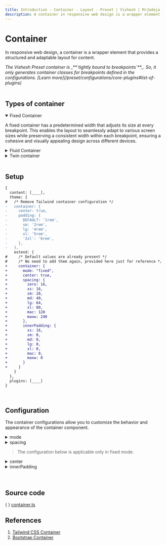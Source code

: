 ```yaml
---
title: Introduction - Container - Layout - Preset | Vishesh | MrJadeja
description: A container in responsive web design is a wrapper element that provides a structured and adaptable layout for content.
---
```



# Container

In responsive web design, a container is a wrapper element that provides a structured and adaptable layout for content.

<Callout type="warning">
  <em>The Vishesh Preset container is _**`tightly bound to breakpoints`**_.</em>
  <em> So, it only generates container classes for</em>
  <em> breakpoints defined in the configurations.</em>
  <em> [Learn more](/preset/configurations/core-plugins#list-of-plugins)</em>
</Callout>

<br />
<br />

## Types of container

<details open>
<summary>Fixed Container</summary>

A fixed container has a predetermined width that adjusts its size at every breakpoint. This enables the layout to seamlessly adapt to various screen sizes while preserving a consistent width within each breakpoint, ensuring a cohesive and visually appealing design across different devices.

</details>

<details>
<summary>Fluid Container</summary>

A fluid container dynamically adapts its width to fit the available space while simultaneously adjusting its padding at different breakpoints. This ensures that the container scales proportionally, maintains a flexible layout, and retains consistent spacing and alignment.

</details>

<details>
<summary>Twin container</summary>

If you choose either a Fixed or Fluid container, you can use only one of them in your project. However, with the Twin container, you can use both Fixed and Fluid containers together under certain conditions.

</details>

<br />

## **Setup**

```diff
{
  content: [____],
  theme: {
#   /* Remove Tailwind container configuration */
-   container: {
-     center: true,
-     padding: {
-       DEFAULT: '1rem',
-       sm: '2rem',
-       lg: '4rem',
-       xl: '5rem',
-       '2xl': '6rem',
-     },
-   },
    extend: {
#     /* Default values are already present */
#     /* No need to add them again, provided here just for reference */
+     container: {
+       mode: "fixed",
+       center: true,
+       spacing: {
+         zero: 16,
+         xs: 16,
+         sm: 28,
+         md: 40,
+         lg: 64,
+         xl: 80,
+         mac: 128
+         maxw: 240
+       },
+       innerPadding: {
+         xs: 16,
+         sm: 0,
+         md: 0,
+         lg: 0,
+         xl: 0,
+         mac: 0,
+         maxw: 0
+       }
+     }
    }
  },
  plugins: [____]
}
```

<br />

## Configuration

The container configurations allow you to customize the behavior and appearance of the container component.

<details>
<summary>mode</summary>

> Determines the container mode

```js
container: {
  mode: "fixed" | "fluid" | "twin",
  // ...
}
```

| Option    | Descrption                                                                               |
| --------- | ---------------------------------------------------------------------------------------- |
| **fixed** | Generates a container with a fixed width that adjusts its size at different breakpoints. |
| **fluid** | Generates a container that dynamically adapts its width to fit the available space.      |
| **twin**  | Use _fixed_ and _fluid_ container together                                               |

</details>

<details>
<summary>spacing</summary>

> Defines the maximum width of the container at different breakpoints.

```js
container: {
  // ...
  spacing: {
    "breakpoint key": number
  },
  // ...
}
```

<Callout type="info">
  <em>For the fixed container, `spacing.zero`</em>
  <em> or for the twin container, `spacing.fixed.zero`</em>
  <em> is always 0, regardless of the value you provide.</em>
</Callout>

</details>

> The configuration below is applicable only in fixed mode.

<details>
<summary>center</summary>

> Determines if the fixed container should be centered

- [Click here to learn more](/preset/layout/container/fixed#center)

</details>
<details>
<summary>innerPadding</summary>

> Equal left and right padding applied to the fixed container at each breakpoint

- [Click here to learn more](/preset/layout/container/fixed#inner-padding)

</details>

<br />
<br />

## Source code

\{ \} [container.ts](https://github.com/mrjadeja/vishesh/blob/main/src/packages/preset/lib/components/container/index.ts "Vishesh preset container source code")

## References

1. [Tailwind CSS Container](https://tailwindcss.com/docs/container "Tailwindcss container documentation") <br />
2. [Bootstrap Container](https://getbootstrap.com/docs/5.0/layout/containers "Bootstrap container documentation")
